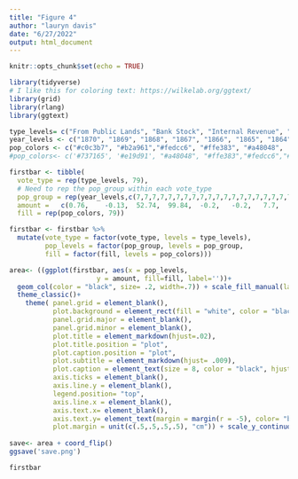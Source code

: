 ```yaml
---
title: "Figure 4"
author: "lauryn davis"
date: "6/27/2022"
output: html_document
---
```


```r
knitr::opts_chunk$set(echo = TRUE)
```


```r
library(tidyverse)
# I like this for coloring text: https://wilkelab.org/ggtext/
library(grid)
library(rlang)
library(ggtext)


```

```r
type_levels= c("From Public Lands", "Bank Stock", "Internal Revenue", "Customs", "Direct Tax", "Postage", "Miscellaneous")
year_levels <- c("1870", "1869", "1868", "1867", "1866", "1865", "1864", "1863", "1862", "1861", "1860", "1859", "1858", "1857", "1856", "1855", "1854", "1853", "1852", "1851", "1850", "1849", "1848", "1847", "1846", "1845", "1843", "1842", "1841", "1840", "1839", "1838", "1837", "1836", "1835", "1834", "1833", "1832", "1831", "1830", "1829", "1828", "1827", "1826", "1825", "1824", "1823", "1822", "1821", "1820", "1819", "1818", "1817", "1816", "1815", "1814", "1813", "1812", "1811", "1810", "1809", "1808", "1807", "1806", "1805", "1804", "1803", "1802", "1801", "1800", "1799", "1798", "1797", "1796", "1795", "1794", "1793", "1792", "1789") # Need to update the 1789 and 1843 dates with the correct label.
pop_colors <- c("#c0c3b7", "#b2a961","#fedcc6", "#ffe383", "#a48048", '#e19d91', '#737165' )
#pop_colors<- c('#737165', '#e19d91', "#a48048", "#ffe383","#fedcc6","#b2a961", "#c0c3b7"  )

firstbar <- tibble(
  vote_type = rep(type_levels, 79),
  # Need to rep the pop_group within each vote_type
  pop_group = rep(year_levels,c(7,7,7,7,7,7,7,7,7,7,7,7,7,7,7,7,7,7,7,7,7,7,7,7,7,7,7,7,7,7,7,7,7,7,7,7,7,7,7,7,7,7,7,7,7,7,7,7,7,7,7,7,7,7,7,7,7,7,7,7,7,7,7,7,7,7,7,7,7,7,7,7,7,7,7,7,7,7,7)),
  amount =   c(0.76,	-0.13,	52.74,	99.84,	-0.2,	-0.2,	7.7,	1.14,	-0.19,	51.27,	99.85,	-0.19,	-0.19,	8.52,	0.48,	-0.11,	59.62,	99.93,	-0.11,	-0.11,	11.93,	0.19,	-0.03,	64.13,	99.87,	9.86,	0.12,	8.76,	0.05,	0.05,	68.2,	99.87,	0.05,	0.05,	12.46,	0.36,	-0.09,	74.85,	99.81,	-0.09,	-0.09,	11.8,	0.14,	0.14,	61.42,	99.89,	0.07,	0.07,	19.71,	0.15,	0.15,	38.84,	99.9,	5.54,	0.08,	4.36,	0.38,	0.01,	-0.06,	99.76,	5.7,	-0.14,	2.37,	2.45,	-0.06,	-0.06,	99.99,	-0.13,	-0.13,	4.82,	3.5,	-0.12,	-0.12,	99.85,	-0.12,	-0.12,	5.34,	3.58,	-0.04,	-0.04,	100,	-0.11,	-0.11,	7.34,	7.5,	0.04,	-0.03,	99.86,	-0.03,	-0.03,	10.75,	5.59,	-0.02,	-0.02,	100.02,	-0.1,	-0.1,	7.58,	12.09,	-0.02,	-0.02,	99.95,	-0.02,	-0.02,	13.64,	17.56,	0.06,	0.06,	100.03,	0.07,	0.07,	19.04,	11.52,	-0.08,	-0.08,	99.97,	-0.08,	-0.08,	13.14,	2.81,	0.15,	0.15,	99.9,	0.08,	0.08,	5.03,	4.3,	0.01,	0.01,	100.06,	0.09,	0.09,	5.63,	5.11,	0.02,	0.02,	99.92,	0.09,	0.09,	6.96,	4.98,	0.18,	0.18,	100.07,	0.18,	0.18,	6.31,	5.87,	0.18,	0.18,	100.08,	0.11,	0.11,	7.13,	9.64,	0.12,	0.12,	99.94,	0.05,	0.05,	11.64,	9.58,	0.05,	0.05,	100.1,	-0.02,	-0.02,	10.83,	9.29,	0.13,	0.13,	100.18,	0.06,	0.06,	10.32,	6.79,	0.14,	0.14,	100.11,	0.14,	0.14,	8.19,	8.2,	0.15,	0.15,	100.05,	0.08,	0.08,	12.04,	6.51,	0.16,	0.16,	100.2,	0.09,	0.09,	9.1,	8.29,	14.35,	0.24,	100.29,	0.17,	0.17,	10.14,	17.38,	30.97,	0.1,	100.22,	0.1,	0.1,	21.88,	22.78,	0.04,	0.04,	100.15,	0.04,	0.04,	27.13,	12.01,	39.1,	0.19,	100.16,	0.19,	0.19,	21.38,	27.37,	55.94,	0.13,	100.32,	0.2,	0.2,	50.26,	49.38,	0.21,	0.21,	100.25,	0.21,	0.21,	54.7,	42.08,	45.92,	0.22,	100.11,	0.07,	0.07,	44.3,	22.67,	25.84,	0.15,	100.19,	0.15,	0.15,	23.19,	11.75,	14.63,	0.08,	100.2,	0.01,	0.01,	12.78,	8.14,	10.73,	0.09,	100.21,	0.09,	0.09,	8.73,	11.32,	15.31,	0.03,	100.22,	0.1,	0.1,	13.46,	9.26,	12,	-0.04,	100.23,	0.03,	0.03,	9.71,	6.02,	8.83,	0.12,	100.01,	0.04,	0.04,	6.76,	4.19,	6.55,	-0.02,	100.09,	-0.02,	-0.02,	4.78,	6.63,	14.31,	-0.01,	100.1,	-0.01,	-0.01,	12.32,	5.9,	7.75,	0.07,	99.96,	-0.01,	-0.01,	6.12,	5.91,	7.83,	0.08,	100.04,	0.08,	0.08,	6.28,	5.4,	7.69,	0.01,	99.98,	0.08,	0.08,	6.06,	4.52,	7.25,	-0.06,	99.84,	-0.06,	-0.06,	5.48,	9.1,	12.87,	0.1,	99.77,	0.1,	0.1,	11.03,	8.3,	10.44,	11.11,	99.93,	0.03,	0.03,	9.56,	9.42,	15.32,	16.36,	99.79,	-0.03,	-0.03,	0.04,	13.49,	16.96,	18.28,	99.72,	0.05,	0.05,	0.05,	12.16,	14.97,	20.88,	99.58,	16.15,	-0.02,	-0.02,	5.97,	7.23,	20.96,	99.74,	12.62,	-0.08,	-0.08,	3.76,	-0.08,	23.92,	99.52,	13.29,	-0.08,	-0.08,	8.13,	-0.14,	53.76,	99.46,	24.07,	9.97,	9.09,	10.05,	-0.06,	46.68,	99.61,	31.76,	0.01,	11.09,	6,	-0.13,	-0.13,	99.7,	-0.13,	-0.13,	7.77,	7.19,	-0.12,	-0.04,	99.55,	-0.04,	8.52,	-0.04,	7.2,	-0.04,	-0.04,	99.49,	0.04,	0.04,	7.57,	7.35,	-0.03,	-0.03,	99.42,	-0.03,	-0.03,	8.53,	6.03,	-0.02,	-0.02,	99.5,	0.05,	0.05,	6.25,	3.75,	-0.09,	-0.09,	99.44,	-0.02,	-0.02,	4.12,	3.02,	-0.08,	-0.08,	99.59,	3.83,	-0.15,	3.32,	5.02,	0,	0,	99.38,	5.98,	0,	0,	4,	0.01,	0.01,	99.46,	4.81,	0.01,	0.01,	4.23,	-0.06,	-0.06,	99.54,	6.07,	-0.06,	4.82,	1.5,	-0.05,	5.49,	99.48,	3.28,	-0.05,	2.39,	1.22,	11.03,	17.09,	99.41,	12.66,	-0.11,	2.4,	1.29,	-0.03,	16.87,	99.35,	8.75,	-0.03,	3.66,	-0.03,	1.23,	16.37,	99.35,	8.69,	2.34,	0.57,	-0.09,	1.31,	12.39,	99.21,	-0.09,	1.98,	0.57,	-0.08,	1.1,	9.74,	99.29,	-0.16,	1.84,	0.21,	0.96,	5.61,	12.99,	99.38,	-0.22,	6.27,	-0.15,	-0.14,	14.99,	21.42,	99.38,	-0.14,	15.73,	-0.14,	-0.21,	2.6,	8.28,	99.39,	-0.21,	3.04,	-0.21,	0.02,	6,	11.24,	99.33,	0.02,	6.52,	0.02,	-0.12,	1.14,	8.3,	99.33,	-0.12,	-0.12,	-0.12,	-0.11,	-0.11,	5.95,	99.34,	-0.11,	-0.11,	-0.11,	-0.02,	-0.02,	-0.02,	99.28,	0.12,	0.05,	0.05),
  fill = rep(pop_colors, 79))

firstbar <- firstbar %>% 
  mutate(vote_type = factor(vote_type, levels = type_levels),
         pop_levels = factor(pop_group, levels = pop_group,
         fill = factor(fill, levels = pop_colors)))

area<- ((ggplot(firstbar, aes(x = pop_levels, 
                      y = amount, fill=fill, label=''))+
  geom_col(color = "black", size= .2, width=.7)) + scale_fill_manual(labels= type_levels, values= pop_colors, name = "")+
  theme_classic()+
    theme( panel.grid = element_blank(),
           plot.background = element_rect(fill = "white", color = "black"),
           panel.grid.major = element_blank(),
           panel.grid.minor = element_blank(),
           plot.title = element_markdown(hjust=.02),
           plot.title.position = "plot",
           plot.caption.position = "plot",
           plot.subtitle = element_markdown(hjust= .009), 
           plot.caption = element_text(size = 8, color = "black", hjust = 0),
           axis.ticks = element_blank(),
           axis.line.y = element_blank(),
           legend.position= "top",
           axis.line.x = element_blank(),
           axis.text.x= element_blank(),
           axis.text.y= element_text(margin = margin(r = -5), color= "black", size=12),
           plot.margin = unit(c(.5,.5,.5,.5), "cm")) + scale_y_continuous(limits= c(0,165)))
     
save<- area + coord_flip()        
ggsave('save.png')

firstbar

```
 
